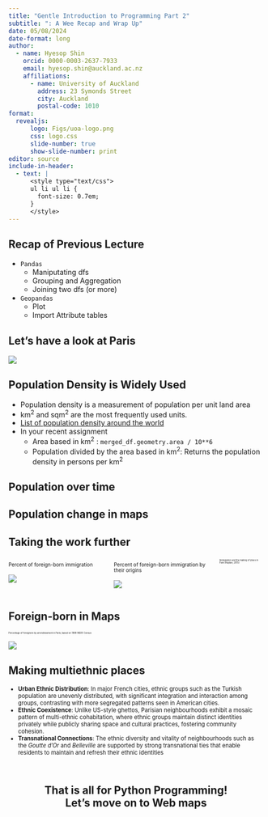 ```yaml
---
title: "Gentle Introduction to Programming Part 2"
subtitle: ": A Wee Recap and Wrap Up"
date: 05/08/2024
date-format: long
author:
  - name: Hyesop Shin
    orcid: 0000-0003-2637-7933
    email: hyesop.shin@auckland.ac.nz
    affiliations:
      - name: University of Auckland
        address: 23 Symonds Street
        city: Auckland
        postal-code: 1010
format: 
  revealjs:
      logo: Figs/uoa-logo.png
      css: logo.css
      slide-number: true
      show-slide-number: print
editor: source
include-in-header:
  - text: |
      <style type="text/css">
      ul li ul li {
        font-size: 0.7em;
      }
      </style>
---
```


<!--
## Load your Google Colab

* https://colab.research.google.com
* https://tinyurl.com/gisci242-2 (for pandas)
* https://tinyurl.com/gisci242-3 (for geopandas)
-->

## Recap of Previous Lecture

* `Pandas`
    - Maniputating dfs
    - Grouping and Aggregation
    - Joining two dfs (or more)
* `Geopandas`
    - Plot
    - Import Attribute tables
    

## Let's have a look at Paris

![](Figs/paris_map.png){fig-align=center}


## Population Density is Widely Used

::: {.incremental}
* Population density is a measurement of population per unit land area
* km^2^ and sqm^2^ are the most frequently used units.
* [List of population density around the world](https://en.wikipedia.org/wiki/List_of_countries_and_dependencies_by_population_density)
* In your recent assignment
    - Area based in km^2^ : `merged_df.geometry.area / 10**6` 
    - Population divided by the area based in km^2^: Returns the population density in persons per km^2^

:::

## Population over time




## Population change in maps



## Taking the work further
:::: {.columns}

::: {.column width="50%"}

::: {style="font-size: 70%;"}
Percent of foreign-born immigration
:::

![](Figs/per_foreignborn.jpeg)

:::

::: {.column width="50%"}

::: {style="font-size: 70%;"}
Percent of foreign-born immigration by their origins

:::

![](Figs/per_byorigin.jpeg)

:::


::: {style="font-size: 30%;"}
Immigration and the making of place in Paris (Kaplan, 2015)
:::

::::


## Foreign-born in Maps
::: {style="font-size: 30%;"}
Percentage of foreigners by arrondissement in Paris, based on 1999 INSEE Census
:::

![](Figs/foreignborn_maps.jpeg){fig-align=center}

## Making multiethnic places

::: {style="font-size: 80%;"}

* **Urban Ethnic Distribution**: In major French cities, ethnic groups such as the Turkish population are unevenly distributed, with significant integration and interaction among groups, contrasting with more segregated patterns seen in American cities.
* **Ethnic Coexistence**: Unlike US-style ghettos, Parisian neighbourhoods exhibit a mosaic pattern of multi-ethnic cohabitation, where ethnic groups maintain distinct identities privately while publicly sharing space and cultural practices, fostering community cohesion.
* **Transnational Connections**: The ethnic diversity and vitality of neighbourhoods such as the *Goutte d’Or* and *Belleville* are supported by strong transnational ties that enable residents to maintain and refresh their ethnic identities

:::


## <br> That is all for Python Programming! <br> Let's move on to Web maps {style="text-align: center;"}
